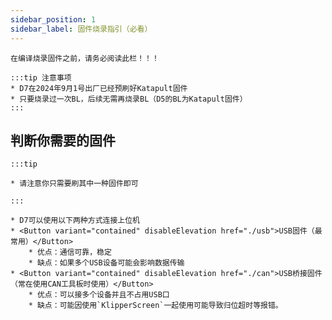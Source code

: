 ```yaml
---
sidebar_position: 1
sidebar_label: 固件烧录指引（必看）
---
```





    在编译烧录固件之前，请务必阅读此栏！！！

    :::tip 注意事项
    * D7在2024年9月1号出厂已经预刷好Katapult固件
    * 只要烧录过一次BL，后续无需再烧录BL（D5的BL为Katapult固件）
    :::


## 判断你需要的固件

    :::tip

    * 请注意你只需要刷其中一种固件即可

    :::
    
    * D7可以使用以下两种方式连接上位机
    * <Button variant="contained" disableElevation href="./usb">USB固件（最常用）</Button>
        * 优点：通信可靠，稳定
        * 缺点：如果多个USB设备可能会影响数据传输
    * <Button variant="contained" disableElevation href="./can">USB桥接固件（常在使用CAN工具板时使用）</Button>
        * 优点：可以接多个设备并且不占用USB口
        * 缺点：可能因使用`KlipperScreen`一起使用可能导致归位超时等报错。
